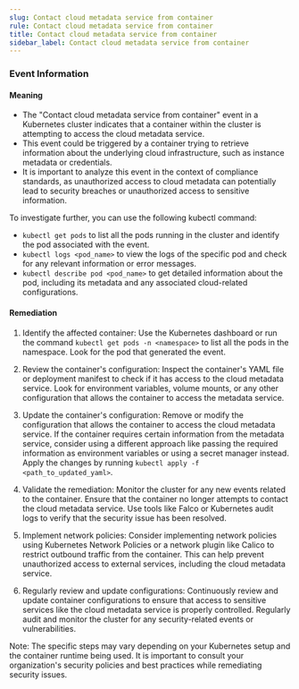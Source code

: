 ```yaml
--- 
slug: Contact cloud metadata service from container
rule: Contact cloud metadata service from container
title: Contact cloud metadata service from container
sidebar_label: Contact cloud metadata service from container
---
```

                   
### Event Information

#### Meaning

- The "Contact cloud metadata service from container" event in a Kubernetes cluster indicates that a container within the cluster is attempting to access the cloud metadata service.
- This event could be triggered by a container trying to retrieve information about the underlying cloud infrastructure, such as instance metadata or credentials.
- It is important to analyze this event in the context of compliance standards, as unauthorized access to cloud metadata can potentially lead to security breaches or unauthorized access to sensitive information.

To investigate further, you can use the following kubectl command:
- `kubectl get pods` to list all the pods running in the cluster and identify the pod associated with the event.
- `kubectl logs <pod_name>` to view the logs of the specific pod and check for any relevant information or error messages.
- `kubectl describe pod <pod_name>` to get detailed information about the pod, including its metadata and any associated cloud-related configurations.

#### Remediation

1. Identify the affected container: Use the Kubernetes dashboard or run the command `kubectl get pods -n <namespace>` to list all the pods in the namespace. Look for the pod that generated the event.

2. Review the container's configuration: Inspect the container's YAML file or deployment manifest to check if it has access to the cloud metadata service. Look for environment variables, volume mounts, or any other configuration that allows the container to access the metadata service.

3. Update the container's configuration: Remove or modify the configuration that allows the container to access the cloud metadata service. If the container requires certain information from the metadata service, consider using a different approach like passing the required information as environment variables or using a secret manager instead. Apply the changes by running `kubectl apply -f <path_to_updated_yaml>`.

4. Validate the remediation: Monitor the cluster for any new events related to the container. Ensure that the container no longer attempts to contact the cloud metadata service. Use tools like Falco or Kubernetes audit logs to verify that the security issue has been resolved.

5. Implement network policies: Consider implementing network policies using Kubernetes Network Policies or a network plugin like Calico to restrict outbound traffic from the container. This can help prevent unauthorized access to external services, including the cloud metadata service.

6. Regularly review and update configurations: Continuously review and update container configurations to ensure that access to sensitive services like the cloud metadata service is properly controlled. Regularly audit and monitor the cluster for any security-related events or vulnerabilities.

Note: The specific steps may vary depending on your Kubernetes setup and the container runtime being used. It is important to consult your organization's security policies and best practices while remediating security issues.


 